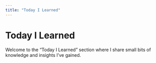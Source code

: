 ```yaml
---
title: "Today I Learned"
---
```


# Today I Learned

Welcome to the "Today I Learned" section where I share small bits of knowledge and insights I've gained.
